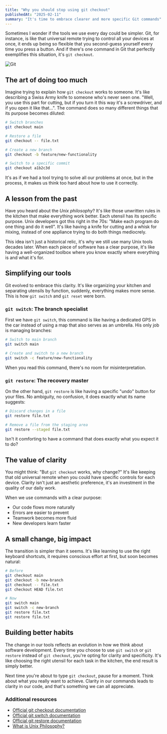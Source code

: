```yaml
---
title: "Why you should stop using git checkout"
publishedAt: "2025-02-11"
summary: "It's time to embrace clearer and more specific Git commands"
---
```


Sometimes I wonder if the tools we use every day could be simpler. Git, for instance, is like that universal remote trying to control all your devices at once, it ends up being so flexible that you second-guess yourself every time you press a button. And if there's one command in Git that perfectly exemplifies this situation, it's `git checkout`.

![Git](/blog/stop-using-git-chekout/git-1.webp)

## The art of doing too much

Imagine trying to explain how `git checkout` works to someone. It's like describing a Swiss Army knife to someone who's never seen one. "Well, you use this part for cutting, but if you turn it this way it's a screwdriver, and if you open it like that...". The command does so many different things that its purpose becomes diluted:

```bash
# Switch branches
git checkout main

# Restore a file
git checkout -- file.txt

# Create a new branch
git checkout -b feature/new-functionality

# Switch to a specific commit
git checkout a1b2c3d
```

It's as if we had a tool trying to solve all our problems at once, but in the process, it makes us think too hard about how to use it correctly.

## A lesson from the past

Have you heard about the _Unix philosophy_? It's like those unwritten rules in the kitchen that make everything work better. Each utensil has its specific purpose. Unix developers got this right in the 70s: "Make each program do one thing and do it well". It's like having a knife for cutting and a whisk for mixing, instead of one appliance trying to do both things mediocrely.

This idea isn't just a historical relic, it's why we still use many Unix tools decades later. When each piece of software has a clear purpose, it's like having a well-organized toolbox where you know exactly where everything is and what it's for.

## Simplifying our tools

Git evolved to embrace this clarity. It's like organizing your kitchen and separating utensils by function, suddenly, everything makes more sense. This is how `git switch` and `git reset` were born.

### `git switch`: The branch specialist

First we have `git switch`, this command is like having a dedicated GPS in the car instead of using a map that also serves as an umbrella. His only job is managing branches:

```bash
# Switch to main branch
git switch main

# Create and switch to a new branch
git switch -c feature/new-functionality
```

When you read this command, there's no room for misinterpretation.

### `git restore`: The recovery master

On the other hand, `git restore` is like having a specific "undo" button for your files. No ambiguity, no confusion, it does exactly what its name suggests:

```bash
# Discard changes in a file
git restore file.txt

# Remove a file from the staging area
git restore --staged file.txt
```

Isn't it comforting to have a command that does exactly what you expect it to do?

## The value of clarity

You might think: "But `git checkout` works, why change?" It's like keeping that old universal remote when you could have specific controls for each device. Clarity isn't just an aesthetic preference, it's an investment in the quality of our daily work.

When we use commands with a clear purpose:

- Our code flows more naturally
- Errors are easier to prevent
- Teamwork becomes more fluid
- New developers learn faster

## A small change, big impact

The transition is simpler than it seems. It's like learning to use the right keyboard shortcuts, it requires conscious effort at first, but soon becomes natural:

```bash
# Before
git checkout main
git checkout -b new-branch
git checkout -- file.txt
git checkout HEAD file.txt
```

```bash
# Now
git switch main
git switch -c new-branch
git restore file.txt
git restore file.txt
```

## Building better habits

The change in our tools reflects an evolution in how we think about software development. Every time you choose to use `git switch` or `git restore` instead of `git checkout`, you're opting for clarity and specificity. It's like choosing the right utensil for each task in the kitchen, the end result is simply better.

Next time you're about to type `git checkout`, pause for a moment. Think about what you really want to achieve. Clarity in our commands leads to clarity in our code, and that's something we can all appreciate.

### Additional resources

- [Official git checkout documentation](https://git-scm.com/docs/git-checkout)
- [Official git switch documentation](https://git-scm.com/docs/git-switch)
- [Official git restore documentation](https://git-scm.com/docs/git-restore)
- [What is Unix Philosophy?](https://en.wikipedia.org/wiki/Unix_philosophy)
